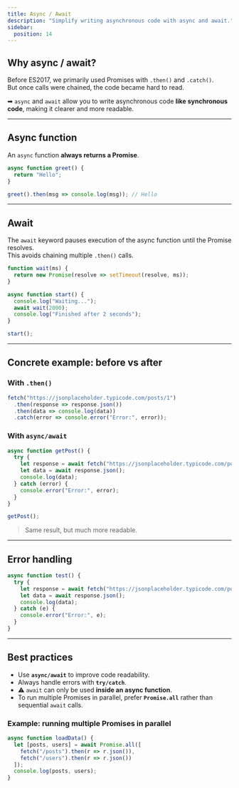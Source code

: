 ```yaml
---
title: Async / Await
description: "Simplify writing asynchronous code with async and await."
sidebar:
  position: 14
---
```


## Why async / await?

Before ES2017, we primarily used Promises with `.then()` and `.catch()`.  
But once calls were chained, the code became hard to read.

➡ `async` and `await` allow you to write asynchronous code **like synchronous code**, making it clearer and more readable.

---

## Async function

An `async` function **always returns a Promise**.

```js
async function greet() {
  return "Hello";
}

greet().then(msg => console.log(msg)); // Hello
```

---

## Await

The `await` keyword pauses execution of the async function until the Promise resolves.  
This avoids chaining multiple `.then()` calls.

```js
function wait(ms) {
  return new Promise(resolve => setTimeout(resolve, ms));
}

async function start() {
  console.log("Waiting...");
  await wait(2000);
  console.log("Finished after 2 seconds");
}

start();
```

---

## Concrete example: before vs after

### With `.then()`

```js
fetch("https://jsonplaceholder.typicode.com/posts/1")
  .then(response => response.json())
  .then(data => console.log(data))
  .catch(error => console.error("Error:", error));
```

### With `async/await`

```js
async function getPost() {
  try {
    let response = await fetch("https://jsonplaceholder.typicode.com/posts/1");
    let data = await response.json();
    console.log(data);
  } catch (error) {
    console.error("Error:", error);
  }
}

getPost();
```

> Same result, but much more readable.

---

## Error handling

```js
async function test() {
  try {
    let response = await fetch("https://jsonplaceholder.typicode.com/posts/1");
    let data = await response.json();
    console.log(data);
  } catch (e) {
    console.error("Error:", e);
  }
}
```

---

## Best practices

- Use **`async/await`** to improve code readability.  
- Always handle errors with **`try/catch`**.  
- ⚠️ `await` can only be used **inside an async function**.  
- To run multiple Promises in parallel, prefer **`Promise.all`** rather than sequential `await` calls.

### Example: running multiple Promises in parallel

```js
async function loadData() {
  let [posts, users] = await Promise.all([
    fetch("/posts").then(r => r.json()),
    fetch("/users").then(r => r.json())
  ]);
  console.log(posts, users);
}
```
